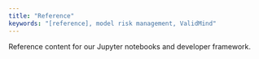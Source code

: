 ```yaml
---
title: "Reference"
keywords: "[reference], model risk management, ValidMind"
---
```


Reference content for our Jupyter notebooks and developer framework. 

<!--
## Section 1

Description of the first aspect of the topic.

### Subsection 1.1

Description of a sub-topic or sub-aspect of the first aspect.

### Subsection 1.2

Description of another sub-topic or sub-aspect of the first aspect.

## Section 2

Description of the second aspect of the topic.

### Subsection 2.1

Description of a sub-topic or sub-aspect of the second aspect.

### Subsection 2.2

Description of another sub-topic or sub-aspect of the second aspect.

## Section 3

Description of the third aspect of the topic.

### Subsection 3.1

Description of a sub-topic or sub-aspect of the third aspect.

### Subsection 3.2

Description of another sub-topic or sub-aspect of the third aspect.

## Additional Resources

- Link to external resources (e.g. documentation, articles, videos, etc.)
- List of related topics (if applicable)
-->
